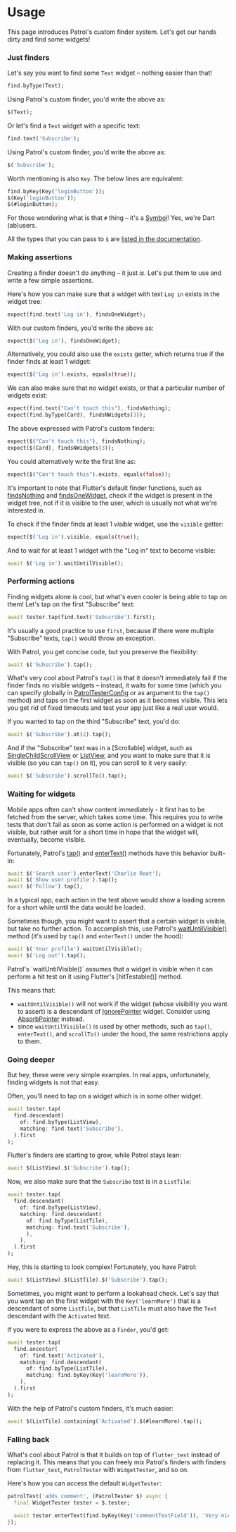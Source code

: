 # Usage

This page introduces Patrol's custom finder system. Let's get our hands dirty
and find some widgets!

### Just finders

Let's say you want to find some `Text` widget – nothing easier than that!

```dart
find.byType(Text);
```

Using Patrol's custom finder, you'd write the above as:

```dart
$(Text);
```

Or let's find a `Text` widget with a specific text:

```dart
find.text('Subscribe');
```

Using Patrol's custom finder, you'd write the above as:

```dart
$('Subscribe');
```

Worth mentioning is also `Key`. The below lines are equivalent:

```dart
find.byKey(Key('loginButton'));
$(Key('loginButton'));
$(#loginButton);
```

For those wondering what is that `#` thing – it's a
[Symbol](https://api.dart.dev/dart-core/Symbol-class.html)! Yes, we're Dart
(ab)users.

All the types that you can pass to `$` are [listed in the documentation][doc].

### Making assertions

Creating a finder doesn't do anything – it just _is_. Let's put them to use and
write a few simple assertions.

Here's how you can make sure that a widget with text `Log in` exists in the
widget tree:

```dart
expect(find.text('Log in'), findsOneWidget);
```

With our custom finders, you'd write the above as:

```dart
expect($('Log in'), findsOneWidget);
```

Alternatively, you could also use the `exists` getter, which returns true if the
finder finds at least 1 widget:

```dart
expect($('Log in').exists, equals(true));
```

We can also make sure that no widget exists, or that a particular number of
widgets exist:

```dart
expect(find.text("Can't touch this"), findsNothing);
expect(find.byType(Card), findsNWidgets(3));
```

The above expressed with Patrol's custom finders:

```dart
expect($("Can't touch this"), findsNothing);
expect($(Card), findsNWidgets(3));
```

You could alternatively write the first line as:

```dart
expect($("Can't touch this").exists, equals(false));
```

It's important to note that Flutter's default finder functions, such as
[findsNothing] and [findsOneWidget], check if the widget is present in the
widget tree, not if it is visible to the user, which is usually not what we're
interested in.

To check if the finder finds at least 1 _visible_ widget, use the `visible`
getter:

```dart
expect($('Log in').visible, equals(true));
```

And to wait for at least 1 widget with the "Log in" text to become visible:

```dart
await $('Log in').waitUntilVisible();
```

### Performing actions

Finding widgets alone is cool, but what's even cooler is being able to tap on
them! Let's tap on the first "Subscribe" text:

```dart
await tester.tap(find.text('Subscribe').first);
```

It's usually a good practice to use `first`, because if there were multiple
"Subscribe" texts, `tap()` would throw an exception.

With Patrol, you get concise code, but you preserve the flexibility:

```dart
await $('Subscribe').tap();
```

What's very cool about Patrol's `tap()` is that it doesn't immediately fail if
the finder finds no visible widgets – instead, it waits for some time (which you
can specify globally in [PatrolTesterConfig] or as argument to the `tap()`
method) and taps on the first widget as soon as it becomes visible. This lets
you get rid of fixed timeouts and test your app just like a real user would.

If you wanted to tap on the third "Subscribe" text, you'd do:

```dart
await $('Subscribe').at(2).tap();
```

And if the "Subscribe" text was in a [Scrollable] widget, such as
[SingleChildScrollView] or [ListView], and you want to make sure that it is
visible (so you can `tap()` on it), you can scroll to it very easily:

```dart
await $('Subscribe').scrollTo().tap();
```

### Waiting for widgets

Mobile apps often can't show content immediately - it first has to be
fetched from the server, which takes some time. This requires you to write tests
that don't fail as soon as some action is performed on a widget is not visible,
but rather wait for a short time in hope that the widget will, eventually,
become visible.

Fortunately, Patrol's [tap()] and [enterText()] methods have this behavior
built-in:

```dart
await $('Search user').enterText('Charlie Root');
await $('Show user profile').tap();
await $('Follow').tap();
```

In a typical app, each action in the test above would show a loading screen for
a short while until the data would be loaded.

Sometimes though, you might want to assert that a certain widget is visible, but
take no further action. To accomplish this, use Patrol's [waitUntilVisible()]
method (it's used by `tap()` and `enterText()` under the hood):

```dart
await $('Your profile').waitUntilVisible();
await $('Log out').tap();
```

<Warning>
  Patrol's `waitUntilVisible()` assumes that a widget is visible when it can
  perform a hit test on it using Flutter's [hitTestable()] method.
</Warning>

This means that:

- `waitUntilVisible()` will not work if the widget (whose visibility you want to
  assert) is a descendant of [IgnorePointer] widget. Consider using
  [AbsorbPointer] instead.
- since `waitUntilVisible()` is used by other methods, such as `tap()`,
  `enterText()`, and `scrollTo()` under the hood, the same restrictions apply to
  them.

### Going deeper

But hey, these were very simple examples. In real apps, unfortunately, finding
widgets is not that easy.

Often, you'll need to tap on a widget which is in some other widget.

```dart
await tester.tap(
  find.descendant(
    of: find.byType(ListView),
    matching: find.text('Subscribe'),
  ).first
);
```

Flutter's finders are starting to grow, while Patrol stays lean:

```dart
await $(ListView).$('Subscribe').tap();
```

Now, we also make sure that the `Subscribe` text is in a `ListTile`:

```dart
await tester.tap(
  find.descendant(
    of: find.byType(ListView),
    matching: find.descendant(
      of: find.byType(ListTile),
      matching: find.text('Subscribe'),
      ),
    ),
  ).first
);
```

Hey, this is starting to look complex! Fortunately, you have Patrol:

```dart
await $(ListView).$(ListTile).$('Subscribe').tap();
```

Sometimes, you might want to perform a lookahead check. Let's say that you want
tap on the first widget with the `Key('learnMore')` that is a descendant of some
`ListTile`, but that `ListTile` must also have the `Text` descendant with the
`Activated` text.

If you were to express the above as a `Finder`, you'd get:

```dart
await tester.tap(
  find.ancestor(
    of: find.text('Activated'),
    matching: find.descendant(
      of: find.byType(ListTile),
      matching: find.byKey(Key('learnMore')),
    ),
  ).first
);
```

With the help of Patrol's custom finders, it's much easier:

```dart
await $(ListTile).containing('Activated').$(#learnMore).tap();
```

### Falling back

What's cool about Patrol is that it builds on top of `flutter_test` instead of
replacing it. This means that you can freely mix Patrol's finders with finders
from `flutter_test`, `PatrolTester` with `WidgetTester`, and so on.

Here's how you can access the default `WidgetTester`:

```dart
patrolTest('adds comment', (PatrolTester $) async {
  final WidgetTester tester = $.tester;

  await tester.enterText(find.byKey(Key('commentTextField')), 'Very nice!');
});
```

[tap()]: https://pub.dev/documentation/patrol/latest/patrol/PatrolFinder/tap.html
[entertext()]: https://pub.dev/documentation/patrol/latest/patrol/PatrolFinder/enterText.html
[waituntilvisible()]: https://pub.dev/documentation/patrol/latest/patrol/PatrolFinder/waitUntilVisible.html
[hittestable()]: https://api.flutter.dev/flutter/flutter_test/Finder/hitTestable.html
[ignorepointer]: https://api.flutter.dev/flutter/widgets/IgnorePointer-class.html
[absorbpointer]: https://api.flutter.dev/flutter/widgets/AbsorbPointer-class.html
[doc]: https://pub.dev/documentation/patrol/latest/patrol/createFinder.html
[findsnothing]: https://api.flutter.dev/flutter/flutter_test/findsNothing-constant.html
[findsonewidget]: https://api.flutter.dev/flutter/flutter_test/findsOneWidget-constant.html
[patroltesterconfig]: https://pub.dev/documentation/patrol/latest/patrol/PatrolTesterConfig-class.html
[singlechildscrollview]: https://api.flutter.dev/flutter/widgets/SingleChildScrollView-class.html
[listview]: https://api.flutter.dev/flutter/widgets/ListView-class.html
